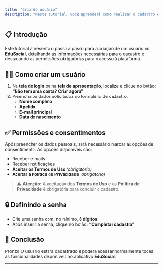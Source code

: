 ```yaml
---
title: "Criando usuário"
description: "Neste tutorial, você aprenderá como realizar o cadastro de um novo usuário no EduSocial."
---
```


## 📋 Introdução

Este tutorial apresenta o passo a passo para a criação de um usuário no **EduSocial**, detalhando as informações necessárias para o cadastro e destacando as permissões obrigatórias para o acesso à plataforma.

## 🧑‍💼 Como criar um usuário

1. Na **tela de login** ou na **tela de apresentação**, localize e clique no botão: **“Não tem uma conta? Criar agora”**
2. Preencha os dados solicitados no formulário de cadastro:
   - **Nome completo**
   - **Apelido**
   - **E-mail principal**
   - **Data de nascimento**

## ✅ Permissões e consentimentos

Após preencher os dados pessoais, será necessário marcar as opções de consentimento. As opções disponíveis são:

- Receber e-mails
- Receber notificações
- **Aceitar os Termos de Uso** _(obrigatório)_
- **Aceitar a Política de Privacidade** _(obrigatório)_

> ⚠️ **Atenção:** A aceitação dos **Termos de Uso** e da **Política de Privacidade** é obrigatória para concluir o cadastro.

## 🔒 Definindo a senha

- Crie uma senha com, no mínimo, **8 dígitos**.
- Após inserir a senha, clique no botão: **“Completar cadastro”**

## 🎉 Conclusão

Pronto\! O usuário estará cadastrado e poderá acessar normalmente todas as funcionalidades disponíveis no aplicativo **EduSocial**.

---